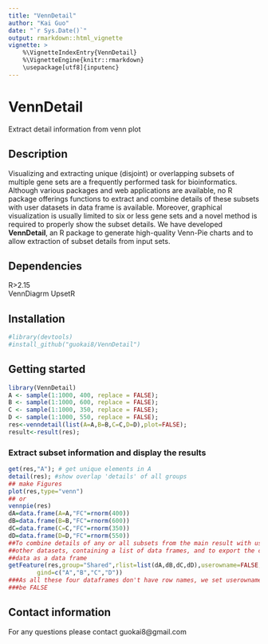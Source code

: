 ```yaml
---
title: "VennDetail"
author: "Kai Guo"
date: "`r Sys.Date()`"
output: rmarkdown::html_vignette
vignette: >
    %\VignetteIndexEntry{VennDetail}
    %\VignetteEngine{knitr::rmarkdown}
    \usepackage[utf8]{inputenc}
---
```


# VennDetail

Extract detail information from venn plot    

## Description

Visualizing and extracting unique (disjoint) or overlapping subsets of multiple 
gene sets are a frequently performed task for bioinformatics. Although various 
packages and web applications are available, no R package offerings functions to
extract and combine details of these subsets with user datasets in data frame is
available. Moreover, graphical visualization is usually limited to six or less 
gene sets and a novel method is required to properly show the subset details.
We have developed __VennDetail__, an R package to generate high-quality Venn-Pie
charts and to allow extraction of subset details from input sets.  

## Dependencies

R>2.15  
VennDiagrm
UpsetR

## Installation
``` r
#library(devtools)    
#install_github("guokai8/VennDetail")
``` 
## Getting started
``` r
library(VennDetail)
A <- sample(1:1000, 400, replace = FALSE);
B <- sample(1:1000, 600, replace = FALSE);
C <- sample(1:1000, 350, replace = FALSE);
D <- sample(1:1000, 550, replace = FALSE);
res<-venndetail(list(A=A,B=B,C=C,D=D),plot=FALSE);
result<-result(res);
```  
### Extract subset information and display the results
```  r
get(res,"A"); # get unique elements in A
detail(res); #show overlap 'details' of all groups
## make Figures
plot(res,type="venn")
## or 
vennpie(res)
dA=data.frame(A=A,"FC"=rnorm(400))
dB=data.frame(B=B,"FC"=rnorm(600))
dC=data.frame(C=C,"FC"=rnorm(350))
dD=data.frame(D=D,"FC"=rnorm(550))
##To combine details of any or all subsets from the main result with users’ 
##other datasets, containing a list of data frames, and to export the combined 
##data as a data frame
getFeature(res,group="Shared",rlist=list(dA,dB,dC,dD),userowname=FALSE,
        gind=c("A","B","C","D"))
###As all these four dataframes don't have row names, we set userowname to 
###be FALSE
``` 
## Contact information

For any questions please contact guokai8@gmail.com
